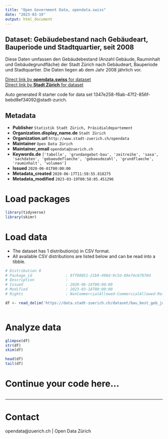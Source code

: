 ```yaml
---
title: "Open Government Data, opendata.swiss"
date: "2023-03-19"
output: html_document
---
```


## Dataset: Gebäudebestand nach Gebäudeart, Bauperiode und Stadtquartier, seit 2008


Diese Daten umfassen den Gebäudebestand (Anzahl Gebäude, Rauminhalt und Gebäudegrundfläche) der Stadt Zürich nach Gebäudeart, Bauperiode und Stadtquartier. Die Daten liegen ab dem Jahr 2008 jährlich vor.



[Direct link by **opendata.swiss** for dataset](https://opendata.swiss/de/dataset/gebaudebestand-nach-gebaudeart-bauperiode-und-stadtquartier-seit-2008)<br>
[Direct link by **Stadt Zürich** for dataset](https://data.stadt-zuerich.ch/dataset/bau_best_geb_jahr_gebart_bauperiode_quartier_od5087)

Auto generated R starter code for data set 1347e258-f6ab-47f2-856f-bebd8ef34092@stadt-zurich.

## Metadata

- **Publisher** `Statistik Stadt Zürich, Präsidialdepartement`
- **Organization.display_name.de** `Stadt Zürich`
- **Organization.url** `http://www.stadt-zuerich.ch/opendata`
- **Maintainer** `Open Data Zürich`
- **Maintainer_email** `opendata@zuerich.ch`
- **Keywords.de** `['tabelle', 'grundangebot-bau', 'zeitreihe', 'sasa', 'sachdaten', 'gebaeudeflaeche', 'gebaeudezahl', 'grundflaeche', 'rauminhalt', 'volumen']`
- **Issued** `2020-06-01T00:00:00`
- **Metadata_created** `2020-06-17T11:58:55.818275`
- **Metadata_modified** `2023-03-19T00:58:05.451296`


# Load packages

```r

library(tidyverse)
library(skimr)

```

# Load data

-   The dataset has 1 distribution(s) in CSV format.
-   All available CSV distributions are listed below and can be read into a tibble.

```r

# Distribution 0
# Package_id               : 8ff88851-21b9-498d-9c5d-69ef4c67870d
# Description              : 
# Issued                   : 2020-06-16T00:00:00
# Modified                 : 2023-03-18T00:00:00
# Rights                   : NonCommercialAllowed-CommercialAllowed-ReferenceNotRequired

df <- read_delim('https://data.stadt-zuerich.ch/dataset/bau_best_geb_jahr_gebart_bauperiode_quartier_od5087/download/BAU508OD5087.csv')



```

# Analyze data

```r

glimpse(df)
str(df)
skim(df)

head(df)
tail(df)

```

# Continue your code here...

```r

```

------------------------------------------------------------------------

# Contact

opendata@zuerich.ch | Open Data Zürich
